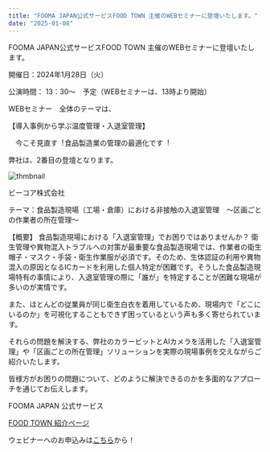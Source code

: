 ```yaml
---
title: "FOOMA JAPAN公式サービスFOOD TOWN 主催のWEBセミナーに登壇いたします。"
date: "2025-01-08"
---
```



FOOMA JAPAN公式サービスFOOD TOWN 主催のWEBセミナーに登壇いたします。



開催日：2024年1月28日（火）

公演時間： 13：30〜　予定（WEBセミナーは、13時より開始）　



WEBセミナー　全体のテーマは、

【導⼊事例から学ぶ温度管理・⼊退室管理】

　今こそ⾒直す︕⾷品製造業の管理の最適化です︕



弊社は、2番目の登壇となります。


![thmbnail](../images/News/2025/news_20250108.jpg)





ビーコア株式会社

テーマ：食品製造現場（工場・倉庫）における非接触の入退室管理　～区画ごとの作業者の所在管理～



【概要】
食品製造現場における「入退室管理」でお困りではありませんか？
衛生管理や異物混入トラブルへの対策が最重要な食品製造現場では、作業者の衛生帽子・マスク・手袋・衛生作業服が必須です。そのため、生体認証の利用や異物混入の原因となるICカードを利用した個人特定が困難です。そうした食品製造現場特有の事情により、入退室管理の際に「誰が」を特定することが困難な現場が多いのが実情です。



また、ほとんどの従業員が同じ衛生白衣を着用しているため、現場内で「どこにいるのか」を可視化することもできず困っているという声も多く寄せられています。


それらの問題を解決する、弊社のカラービットとAIカメラを活用した「入退室管理」や「区画ごとの所在管理」ソリューションを実際の現場事例を交えながらご紹介いたします。



皆様方がお困りの問題について、どのように解決できるのかを多面的なアプローチを通じてお伝えします。


FOOMA JAPAN 公式サービス  




[FOOD TOWN 紹介ページ](https://food-town.jp/customer/seminar/detail/65)




ウェビナーへのお申込みは[こちら](https://us06web.zoom.us/webinar/register/WN_dAFaZSTvTgOnehC0T0iplw#/registration)から！
